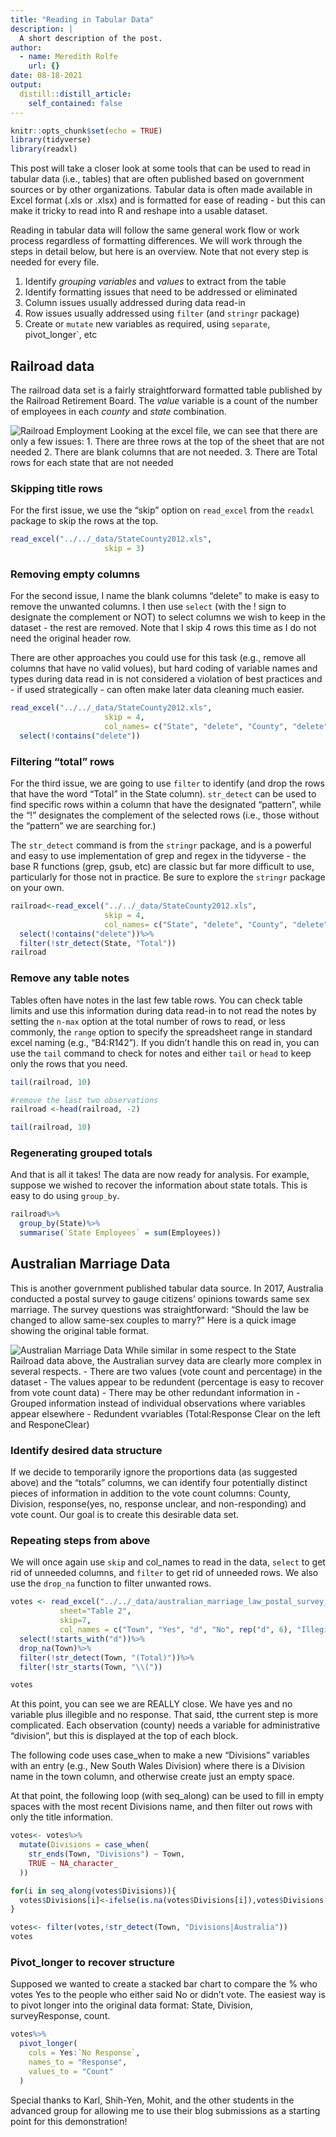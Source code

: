 ```yaml
---
title: "Reading in Tabular Data"
description: |
  A short description of the post.
author:
  - name: Meredith Rolfe
    url: {}
date: 08-18-2021
output:
  distill::distill_article:
    self_contained: false
---
```



```r
knitr::opts_chunk$set(echo = TRUE)
library(tidyverse)
library(readxl)

```

This post will take a closer look at some tools that can be used to read in tabular data (i.e., tables) that are often published based on government sources or by other organizations. Tabular data is often made available in Excel format (.xls or .xlsx) and is formatted for ease of reading - but this can make it tricky to read into R and reshape into a usable dataset.

Reading in tabular data will follow the same general work flow or work process regardless of formatting differences. We will work through the steps in detail below, but here is an overview. Note that not every step is needed for every file.

  1. Identify *grouping variables* and *values* to extract from the table
  2. Identify formatting issues that need to be addressed or eliminated
  3. Column issues usually addressed during data read-in
  4. Row issues usually addressed using `filter` (and `stringr` package)
  5. Create or `mutate` new variables as required, using `separate`, pivot_longer`, etc
  
## Railroad data

The railroad data set is a fairly straightforward formatted table published by the Railroad Retirement Board. The *value* variable is a count of the number of employees in each *county* and *state* combination. 

![Railroad Employment](railroad.png)
Looking at the excel file, we can see that there are only a few issues:
  1. There are three rows at the top of the sheet that are not needed
  2. There are blank columns that are not needed.
  3. There are Total rows for each state that are not needed

### Skipping title rows

For the first issue, we use the "skip" option on `read_excel` from the `readxl` package to skip the rows at the top. 

```r
read_excel("../../_data/StateCounty2012.xls",
                     skip = 3)
```

### Removing empty columns

For the second issue, I name the blank columns "delete" to make is easy to remove the unwanted columns. I then use `select` (with the ! sign to designate the complement or NOT) to select columns we wish to keep in the dataset - the rest are removed. Note that I skip 4 rows this time as I do not need the original header row. 

There are other approaches you could use for this task (e.g., remove all columns that have no valid volues), but hard coding of variable names and types during data read in is not considered a violation of best practices and - if used strategically - can often make later data cleaning much easier.

```r

read_excel("../../_data/StateCounty2012.xls",
                     skip = 4,
                     col_names= c("State", "delete", "County", "delete", "Employees"))%>%
  select(!contains("delete"))

```

### Filtering "total" rows

For the third issue, we are going to use `filter` to identify (and drop the rows that have the word "Total" in the State column). `str_detect` can be used to find specific rows within a column that have the designated "pattern",  while the "!" designates the complement of the selected rows (i.e., those without the "pattern" we are searching for.) 

The `str_detect` command is from the `stringr` package, and is a powerful and easy to use implementation of grep and regex in the tidyverse - the base R functions (grep, gsub, etc) are classic but far more difficult to use, particularly for those not in practice. Be sure to explore the `stringr` package on your own.

```r
railroad<-read_excel("../../_data/StateCounty2012.xls",
                     skip = 4,
                     col_names= c("State", "delete", "County", "delete", "Employees"))%>%
  select(!contains("delete"))%>%
  filter(!str_detect(State, "Total"))
railroad
```

### Remove any table notes

Tables often have notes in the last few table rows. You can check table limits and use this information during data read-in to not read the notes by setting the `n-max` option at the total number of rows to read, or less commonly, the `range` option to specify the spreadsheet range in standard excel naming (e.g., "B4:R142"). If you didn't handle this on read in, you can use the `tail` command to check for notes and either `tail` or `head` to keep only the rows that you need.

```r
tail(railroad, 10)

#remove the last two observations
railroad <-head(railroad, -2)

tail(railroad, 10)
```

### Regenerating grouped totals

And that is all it takes! The data are now ready for analysis. For example, suppose we wished to recover the information about state totals. This is easy to do using `group_by`.

```r
railroad%>%
  group_by(State)%>%
  summarise(`State Employees` = sum(Employees))
```

## Australian Marriage Data

This is another government published tabular data source. In 2017, Australia conducted a postal survey to gauge citizens' opinions towards same sex marriage. The survey questions was straightforward: "Should the law be changed to allow same-sex couples to marry?" Here is a quick image showing the original table format. 

![Australian Marriage Data](australiandata.png)
While similar in some respect to the State Railroad data above, the Australian survey data are clearly more complex in several respects.
  - There are two values (vote count and percentage) in the dataset
  - The values appear to be redundent (percentage is easy to recover from vote count data)
  - There may be other redundant information in 
  - Grouped information instead of individual observations where variables appear elsewhere
  - Redundent vvariables (Total:Response Clear on the left and ResponeClear)
 
### Identify desired data structure

If we decide to temporarily ignore the proportions data (as suggested above) and the "totals" columns, we can identify four potentially distinct pieces of information in addition to the vote count columns: County, Division, response(yes, no, response unclear, and non-responding) and vote count. Our goal is to create this desirable data set.

### Repeating steps from above

We will once again use `skip` and col_names to read in the data, `select` to get rid of unneeded columns, and `filter` to get rid of unneeded rows. We also use the `drop_na` function to filter unwanted rows.

```r
votes <- read_excel("../../_data/australian_marriage_law_postal_survey_2017_-_response_final.xls",
           sheet="Table 2",
           skip=7,
           col_names = c("Town", "Yes", "d", "No", rep("d", 6), "Illegible", "d", "No Response", rep("d", 3)))%>%
  select(!starts_with("d"))%>%
  drop_na(Town)%>%
  filter(!str_detect(Town, "(Total)"))%>%
  filter(!str_starts(Town, "\\("))

votes
```

At this point, you can see we are REALLY close. We have yes and no variable plus illegible and no response. That said, tthe current step is more complicated. Each observation (county) needs a variable for  administrative "division", but this is displayed at the top of each block. 

The following code uses case_when to make a new "Divisions" variables with an entry (e.g., New South Wales Division) where there is a Division name in the town column, and otherwise create just an empty space.

At that point, the following loop (with seq_along) can be used to fill in empty spaces with the most recent Divisions name, and then filter out rows with only the title information.

```r
votes<- votes%>%
  mutate(Divisions = case_when(
    str_ends(Town, "Divisions") ~ Town,
    TRUE ~ NA_character_
  ))

for(i in seq_along(votes$Divisions)){
  votes$Divisions[i]<-ifelse(is.na(votes$Divisions[i]),votes$Divisions[i-1], votes$Divisions[i])
}

votes<- filter(votes,!str_detect(Town, "Divisions|Australia"))
votes
```

### Pivot_longer to recover structure

Supposed we wanted to create a stacked bar chart to compare the % who votes Yes to the people who either said No or didn't vote. The easiest way is to pivot longer into the original data format: State, Division, surveyResponse, count.

```r
votes%>%
  pivot_longer(
    cols = Yes:`No Response`,
    names_to = "Response",
    values_to = "Count"
  )
```

Special thanks to Karl, Shih-Yen, Mohit, and the other students in the advanced group for allowing me to use their blog submissions as a starting point for this demonstration!

